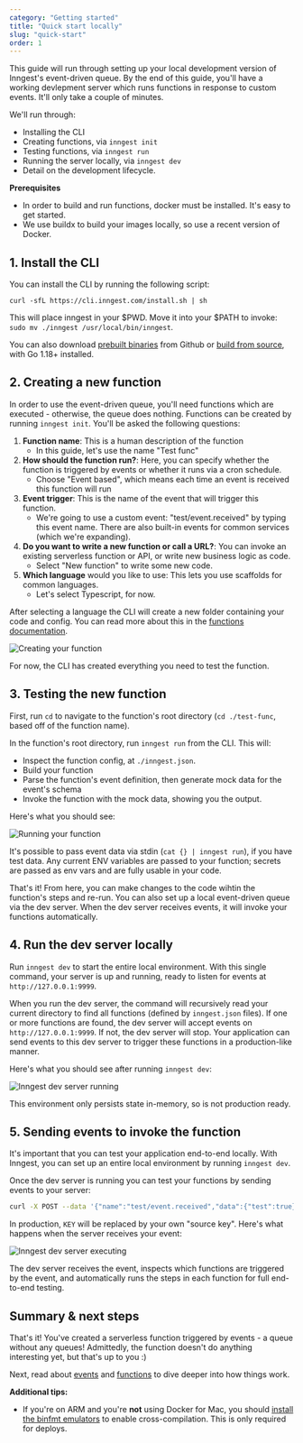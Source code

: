 ```yaml
---
category: "Getting started"
title: "Quick start locally"
slug: "quick-start"
order: 1
---
```


This guide will run through setting up your local development version of Inngest's event-driven queue.  By the end of this guide, you'll have a working devlepment server which runs functions in response to custom events.  It'll only take a couple of minutes.

We'll run through:

- Installing the CLI
- Creating functions, via `inngest init`
- Testing functions, via `inngest run`
- Running the server locally, via `inngest dev`
- Detail on the development lifecycle.

**Prerequisites**

- In order to build and run functions, docker must be installed.  It's easy to get started.
- We use buildx to build your images locally, so use a recent version of Docker.


## 1. Install the CLI

You can install the CLI by running the following script:

```
curl -sfL https://cli.inngest.com/install.sh | sh
```

This will place inngest in your $PWD.  Move it into your $PATH to invoke: `sudo mv ./inngest /usr/local/bin/inngest`.

You can also download [prebuilt binaries](https://github.com/inngest/inngest-cli/releases) from Github or [build from source](https://github.com/inngest/inngest-cli), with Go 1.18+ installed.

## 2. Creating a new function

In order to use the event-driven queue, you'll need functions which are executed - otherwise, the queue does nothing. Functions can be created by running `inngest init`.  You'll be asked the following questions:

1. **Function name**: This is a human description of the function
	- In this guide, let's use the name "Test func"
2. **How should the function run?**: Here, you can specify whether the function is triggered by events or whether it runs via a cron schedule.
	- Choose "Event based", which means each time an event is received this function will run
3. **Event trigger**: This is the name of the event that will trigger this function.
	- We're going to use a custom event: "test/event.received" by typing this event name.  There are also built-in events for common services (which we're expanding).
4. **Do you want to write a new function or call a URL?**: You can invoke an existing serverless function or API, or write new business logic as code. 
	- Select "New function" to write some new code.
5. **Which language** would you like to use: This lets you use scaffolds for common languages.
	- Let's select Typescript, for now.

After selecting a language the CLI will create a new folder containing your code and config.  You can read more about this in the [functions documentation](/docs/functions/introduction).

![Creating your function](/assets/docs/getting-started-create.png)

For now, the CLI has created everything you need to test the function.

## 3. Testing the new function

First, run `cd` to navigate to the function's root directory (`cd ./test-func`, based off of the function name).

In the function's root directory, run `inngest run` from the CLI.  This will:

- Inspect the function config, at `./inngest.json`.
- Build your function
- Parse the function's event definition, then generate mock data for the event's schema
- Invoke the function with the mock data, showing you the output.

Here's what you should see:

![Running your function](/assets/docs/getting-started-run.png)

It's possible to pass event data via stdin (`cat {} | inngest run`), if you have test data.  Any current ENV variables are passed to your function;  secrets are passed as env vars and are fully usable in your code.

That's it!  From here, you can make changes to the code wihtin the function's steps and re-run.  You can also set up a local event-driven queue via the dev server.  When the dev server receives events, it will invoke your functions automatically.

## 4. Run the dev server locally

Run `inngest dev` to start the entire local environment.  With this single command, your server is up and running, ready to listen for events at `http://127.0.0.1:9999`.

When you run the dev server, the command will recursively read your current directory to find all functions (defined by `inngest.json` files).  If one or more functions are found, the dev server will accept events on `http://127.0.0.1:9999`.  If not, the dev server will stop.  Your application can send events to this dev server to trigger these functions in a production-like manner.

Here's what you should see after running `inngest dev`:

![Inngest dev server running](/assets/docs/getting-started-dev.png)

This environment only persists state in-memory, so is not production ready.

## 5. Sending events to invoke the function

It's important that you can test your application end-to-end locally.  With Inngest, you can set up an entire local environment by running `inngest dev`.

Once the dev server is running you can test your functions by sending events to your server:

```bash
curl -X POST --data '{"name":"test/event.received","data":{"test":true}}' http://127.0.0.1:9999/e/KEY
```

In production, `KEY` will be replaced by your own "source key".  Here's what happens when the server receives your event:

![Inngest dev server executing](/assets/docs/getting-started-exec.png)

The dev server receives the event, inspects which functions are triggered by the event, and automatically runs the steps in each function for full end-to-end testing.


## Summary & next steps

That's it!  You've created a serverless function triggered by events - a queue without any queues!  Admittedly, the function doesn't do anything interesting yet, but that's up to you :)

Next, read about [events](/docs/event-format-and-structure) and [functions](/docs/functions/introduction) to dive deeper into how things work.


**Additional tips:**

- If you're on ARM and you're **not** using Docker for Mac, you should [install the binfmt emulators](https://github.com/tonistiigi/binfmt#installing-emulators) to enable cross-compilation.  This is only required for deploys. 
